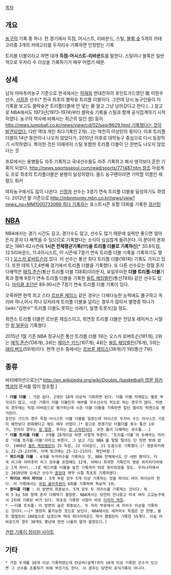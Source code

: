 [[목차]]

== 개요 ==
[[농구]]의 기록 중 하나. 한 경기에서 득점, 어시스트, 리바운드, 스틸, [[블록 슛]] 5개의 카테고리중 3개의 카테고리를 두자리수 기록하면 인정받는 기록

트리블 더블이라고 하면 대개 '''득점-어시스트-리바운드'''를 말한다. 스틸이나 블록은 일반적으로 두자리 수 이상을 기록하기가 매우 어렵기 때문.

== 상세 ==
남자 아마추어농구 기준으로 한국에서는 [[허재]]와 현대전자의 포인트가드였던 故 이원우 선수, [[서장훈]] 선수[* 한국 최초의 블락슛 트리플 더블이다. 그런데 당시 농구인들이 이 기록을 보고도 블락슛은 트리플더블에 안 넣는 줄 알고 그냥 넘어갔다고 한다.(...) 참고로 NBA에서도 1973년(1973-1974)부터 블락슛 기록을 스틸과 함께 공식집계하기 시작하였다. 농구의 역사에 비해서는 최근의 일인 셈] 등이 [[http://news.jumpball.co.kr/news/view/cd/02/seq/9629.html 기록했다는 것이 발견되었다.]] 다만 역대 개인 최다기록인 2개(...)는 여전히 이상민의 몫이다. 이후 트리플 더블이 14년 동안이나 나오지 않았다가, 2010년 이후로 대학농구 중심으로 다시 등장하기 시작하였다. 특이한 것은 이때까지 스틸 포함한 트리플 더블이 단 한번도 나오지 않았다는 것

프로에서는 용병들도 자주 기록하고 국내선수들도 자주 기록하고 해서 생각보다 흔한 기록이 되었다. [[http://news.sportsseoul.com/read/sports/771487.htm 참조]] 아쉽게도 프로 최초의 트리플더블은 용병이 달성하였다. 올드 농구팬이라면 기억할 이름인 제럴드 워커

여자농구에서도 많이 나온다. [[신정자]] 선수는 3경기 연속 트리플 더블을 달성하기도 하였다. 2012년 말 기준으로 [[http://mbnmoney.mbn.co.kr/news/view?news_no=MM1000733069 최다 기록자]]는 포스트시즌 포함 13회를 기록한 [[정선민]]

== [[NBA]] ==
NBA에서는 경기 시간도 길고, 경기수도 많고, 선수도 많기 때문에 실력만 좋으면 얼마든지 혼자 다 해먹을 수 있으므로 기록했다는 소식이 심심찮게 들려온다. 이 분야의 본좌로는 1961-62시즌에 '''1시즌 전체평균기록(!!!)을 트리플 더블로 기록하신'''[* 30.8득점, 12.5리바운드, 11.4어시스트, 이 시즌에 7경기 연속 트리플 더블 기록을 기록하기도 했다.] [[오스카 로버트슨]]이 있다. 이 선수는 통산 최다 트리플 더블(181회) 기록도 가지고 있다. 또한 데뷔 1,2,4번째 경기에서 트리플 더블을 기록했다. 또 다른 선수로는 정말 혼자 다해먹은 [[매직 존슨]](통산 트리플 더블 138회)이라든지, 유일무이한 '''더블 트리플-더블'''기록과 함께 9경기 연속 트리플 더블을 기록한 [[윌트 체임벌린]](통산78회) 같은 선수도 있다. [[마이클 조던]]은 89-90시즌 7경기 연속 트리플 더블 기록이 있다.

오죽하면 현역 최고 스타 [[르브론 제임스]] 같은 경우는 다재다능한 능력에도 불구하고 꼭 리바 하나,어시 하나 모자라게 트리플 더블을 날리는 경우가 많아서 별명중 하나가 [wiki:"김현수" 트리플 더블도 못하는 쓰레기, 일명 트못쓰]일 정도.

최연소 트리플 더블은 르브론 제임스이고, 최연장 트리플 더블은 전당포 레이커스 시절인 [[칼 말론]]이 기록했다.

2015년 1월 기준 NBA 정규시즌 통산 트리블 더블 1위는 오스카 로버트슨(181개), 2위는 [[매직 존슨]](138개), 3위는 [[제이슨 키드]](107개), 4위는 [[윌트 체임벌린]](78개), 5위는 [[래리 버드]](59개)이다. 현역 선수 중에서는 [[르브론 제임스]](38개)가 1위(통산 7위).

== 종류 ==
바리에이션으로는[* [[http://en.wikipedia.org/wiki/Double_(basketball) 영문 위키백과]]의 문서를 많이 참조함.]
 * '''더블 더블''' : 가장 쉽다. 2개만 10개 이상씩 기록하면 된다. 더블 더블 자체로는 별로 부각되지 않고, 시즌 기록이 더블 더블인지 여부를 우수선수의 척도로 하는 경우가 많다. 빅맨의 경우에는 득점-리바운드로 평가하는데 시즌 더블 더블을 기록하면 일단 엘리트 빅맨으로 평가한다.
 포인트 가드의 경우 득점-어시스트 더블 더블을 일컫는데 어시스트 두자리 수는 어시스트 기준이 예전보다 완화됐다고 해도 매우 어렵다.[* 참고로 한경기당 더블더블 횟수 통산 1위가, 전자의 경우는 [[칼 말론]], 후자는 [[존 스탁턴]]이다. 과연 둘이 다해먹는 굇수들...]
 * '''더블 트리플 더블''' : 3개를 20개이상 하면 이렇게 부른다. '트리플-더블'의 두배라는 의미로 '더블 트리플-더블'이라고 부른다. 그 날고 기는 NBA 를 탈탈 털어도 단 한번 밖에 없다. 1968년 [[윌트 체임벌린]]이 25 득점, 22 리바운드, 21 도움으로 기록했다.[* 영문위키에는 22-25-21이며, 아래 링크에는 25-22-21이다. 확인바람.]
 * '''쿼드러플 더블''' : 4개를 두자리수를 기록하는 것, NBA 전체에서도 단 네번 뿐이다. 타국 리그와 아마추어 리그 모두를 포함해도 12개. 어찌나 희귀한 기록인지 영문 위키피디아에는 1개 차이(...)로 쿼드러플 더블을 놓친 기록까지 따로 정리되었을 정도. 우리나라에서는 2010년에 오세근 선수가 [[중앙대학교|중앙대]] 재학 시절 최초로 기록하였다.
 * '''파이브 바이 파이브''' : 5개 부문 모두 5개 이상 기록하는 것을 파이브 바이 파이브라 한다. 이 기록에서는 [[하킴 올라주원]]이 6회를 기록하며 독보적 1위.
 * '''퀸터플 더블''' : 이 방면의 최종보스. 5개 모두 두 자리수를 기록하는 것이다. 위의 5 by 5와 함께 혼자 다해먹기 결정판. NBA에서는 당연히 안나왔고 미국 여자 고교농구에서 2차례 기록된 바가 있다. 최초로 기록한 사람이 바로 [[타미카 캐칭]].
 * ~~더블 트리플: 이 방면의 숨은 최종보스. 두 자리 부문에서 세 자리수 이상을 기록하는 것이다.~~[* 영원히 불가능한 것으로 보인다. NBA에서도 세자리수 득점은 단 한명, 윌트 챔벌린이 100점으로 넘겼으며 역대 최다리바운드 역시 챔벌린이 기록한 55개다. 사실 리바운드의 경우 30개도 몇년에 한번 나올까 말까 할정도다.]

[http://www.allaboutbasketball.us/nba/nba-triple-double-records.html 관련 기록이 정리된 사이트]

== 기타 ==
 * 가끔 두개를 10개 이상 기록하였는데 턴오버(실책)까지 10개 이상 기록한 선수가 있으면 그 선수를 조롱하기 위해 부르기도 한다. 이 경우는 당연히 공식기록이 아니다.
